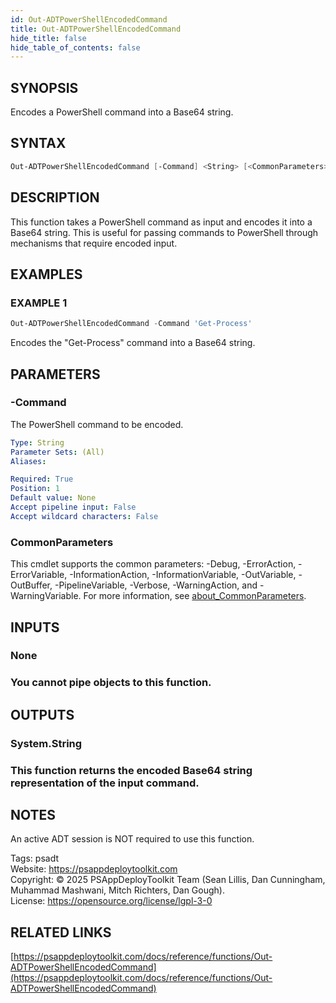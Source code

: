 ```yaml
---
id: Out-ADTPowerShellEncodedCommand
title: Out-ADTPowerShellEncodedCommand
hide_title: false
hide_table_of_contents: false
---
```


## SYNOPSIS

Encodes a PowerShell command into a Base64 string.

## SYNTAX

```powershell
Out-ADTPowerShellEncodedCommand [-Command] <String> [<CommonParameters>]
```

## DESCRIPTION

This function takes a PowerShell command as input and encodes it into a Base64 string.
This is useful for passing commands to PowerShell through mechanisms that require encoded input.

## EXAMPLES

### EXAMPLE 1

```powershell
Out-ADTPowerShellEncodedCommand -Command 'Get-Process'
```

Encodes the "Get-Process" command into a Base64 string.

## PARAMETERS

### -Command

The PowerShell command to be encoded.

```yaml
Type: String
Parameter Sets: (All)
Aliases:

Required: True
Position: 1
Default value: None
Accept pipeline input: False
Accept wildcard characters: False
```

### CommonParameters

This cmdlet supports the common parameters: -Debug, -ErrorAction, -ErrorVariable, -InformationAction, -InformationVariable, -OutVariable, -OutBuffer, -PipelineVariable, -Verbose, -WarningAction, and -WarningVariable. For more information, see [about_CommonParameters](http://go.microsoft.com/fwlink/?LinkID=113216).

## INPUTS

### None

### You cannot pipe objects to this function.
## OUTPUTS

### System.String

### This function returns the encoded Base64 string representation of the input command.
## NOTES
An active ADT session is NOT required to use this function.

Tags: psadt<br />
Website: https://psappdeploytoolkit.com<br />
Copyright: © 2025 PSAppDeployToolkit Team (Sean Lillis, Dan Cunningham, Muhammad Mashwani, Mitch Richters, Dan Gough).<br />
License: https://opensource.org/license/lgpl-3-0

## RELATED LINKS

[https://psappdeploytoolkit.com/docs/reference/functions/Out-ADTPowerShellEncodedCommand](https://psappdeploytoolkit.com/docs/reference/functions/Out-ADTPowerShellEncodedCommand)
